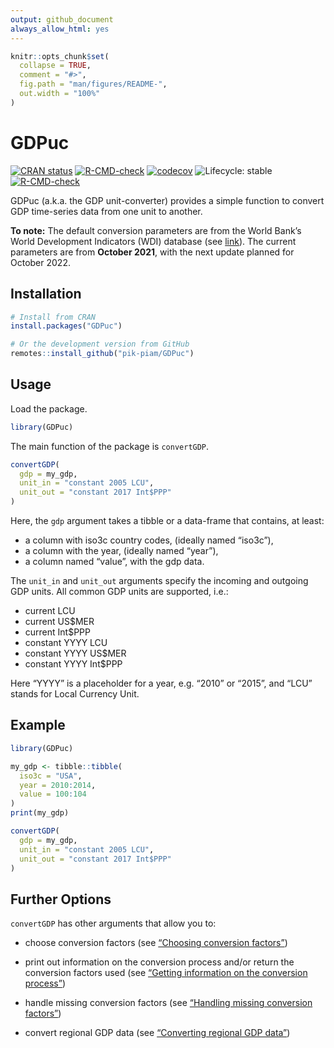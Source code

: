 ```yaml
---
output: github_document
always_allow_html: yes
---
```


<!-- README.md is generated from README.Rmd. Please edit that file -->

```r
knitr::opts_chunk$set(
  collapse = TRUE,
  comment = "#>",
  fig.path = "man/figures/README-",
  out.width = "100%"
)
```

# GDPuc

<!-- badges: start -->

[![CRAN status](https://www.r-pkg.org/badges/version/GDPuc)](https://CRAN.R-project.org/package=GDPuc) [![R-CMD-check](https://github.com/pik-piam/GDPuc/actions/workflows/R-CMD-check.yaml/badge.svg)](https://github.com/pik-piam/GDPuc/actions/workflows/R-CMD-check.yaml) [![codecov](https://codecov.io/gh/pik-piam/GDPuc/branch/main/graph/badge.svg?token=3GHXFQXARX)](https://app.codecov.io/gh/pik-piam/GDPuc) ![Lifecycle: stable](https://img.shields.io/badge/lifecycle-stable-brightgreen.svg)
[![R-CMD-check](https://github.com/pik-piam/GDPuc/actions/workflows/R-CMD-check.yaml/badge.svg)](https://github.com/pik-piam/GDPuc/actions/workflows/R-CMD-check.yaml)
<!-- badges: end -->

GDPuc (a.k.a. the GDP unit-converter) provides a simple function to convert GDP time-series data from one unit to another.

**To note:** The default conversion parameters are from the World Bank's World Development Indicators (WDI) database (see [link](https://databank.worldbank.org/source/world-development-indicators)). The current parameters are from **October 2021**, with the next update planned for October 2022.

## Installation

```r
# Install from CRAN
install.packages("GDPuc")

# Or the development version from GitHub
remotes::install_github("pik-piam/GDPuc")
```

## Usage

Load the package.

```r
library(GDPuc)
```

The main function of the package is `convertGDP`.

```r
convertGDP(
  gdp = my_gdp,
  unit_in = "constant 2005 LCU",
  unit_out = "constant 2017 Int$PPP"
)
```

Here, the `gdp` argument takes a tibble or a data-frame that contains, at least:

-   a column with iso3c country codes, (ideally named "iso3c"),
-   a column with the year, (ideally named "year"),
-   a column named "value", with the gdp data.

The `unit_in` and `unit_out` arguments specify the incoming and outgoing GDP units. All common GDP units are supported, i.e.:

-   current LCU
-   current US$MER
-   current Int$PPP
-   constant YYYY LCU
-   constant YYYY US$MER
-   constant YYYY Int$PPP

Here "YYYY" is a placeholder for a year, e.g. "2010" or "2015", and "LCU" stands for Local Currency Unit.

## Example

```r
library(GDPuc)

my_gdp <- tibble::tibble(
  iso3c = "USA",
  year = 2010:2014,
  value = 100:104
)
print(my_gdp)

convertGDP(
  gdp = my_gdp,
  unit_in = "constant 2005 LCU",
  unit_out = "constant 2017 Int$PPP"
)
```

## Further Options

`convertGDP` has other arguments that allow you to:

-   choose conversion factors (see ["Choosing conversion factors"](https://pik-piam.github.io/GDPuc/articles/source.html))

-   print out information on the conversion process and/or return the conversion factors used (see ["Getting information on the conversion process"](https://pik-piam.github.io/GDPuc/articles/verbose.html))

-   handle missing conversion factors (see ["Handling missing conversion factors"](https://pik-piam.github.io/GDPuc/articles/handle_NAs.html))

-   convert regional GDP data (see ["Converting regional GDP data"](https://pik-piam.github.io/GDPuc/articles/with_regions.html))
